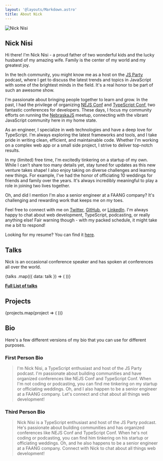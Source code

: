 ```yaml
---
layout: '@layouts/Markdown.astro'
title: About Nick
---
```



<section>
	<div class="flex flex-col items-center">
		<Image alt="Nick Nisi" width={512} height={512} class="h-64 w-64 rounded-full" src={profileImg} quaility="max" />
		<h1>Nick Nisi</h1>
	</div>
</section>

Hi there! I'm Nick Nisi - a proud father of two wonderful kids and the lucky husband of my amazing wife. Family is the center of my world and my greatest joy.

In the tech community, you might know me as a host on the [JS Party](https://jsparty.fm) podcast, where I get to discuss the latest trends and topics in JavaScript with some of the brightest minds in the field. It's a real honor to be part of such an awesome show.

I'm passionate about bringing people together to learn and grow. In the past, I had the privilege of organizing [NEJS Conf](https://nejsconf.com) and [TypeScript Conf](https://archive.tsconf.io/2021/), two fantastic conferences for developers. These days, I focus my community efforts on running the [NebraskaJS](https://nebraskajs.com) meetup, connecting with the vibrant JavaScript community here in my home state.

As an engineer, I specialize in web technologies and have a deep love for TypeScript. I'm always exploring the latest frameworks and tools, and I take pride in writing clean, efficient, and maintainable code. Whether I'm working on a complex web app or a small side project, I strive to deliver top-notch results.

In my (limited) free time, I'm excitedly tinkering on a startup of my own. While I can't share too many details yet, stay tuned for updates as this new venture takes shape! I also enjoy taking on diverse challenges and learning new things. For example, I've had the honor of officiating 10 weddings for friends and family over the years. It's always incredibly meaningful to play a role in joining two lives together.

Oh, and did I mention I'm also a senior engineer at a FAANG company? It's challenging and rewarding work that keeps me on my toes.

Feel free to connect with me on [Twitter](https://twitter.com/nicknisi), [GitHub](https://github.com/nicknisi), or [LinkedIn](https://linkedin.com/in/nicknisi). I'm always happy to chat about web development, TypeScript, podcasting, or really anything else! Fair warning though - with my packed schedule, it might take me a bit to respond!

Looking for my resume? You can find it [here](/resume).

## Talks

Nick is an occasional conference speaker and has spoken at conferences all over the world.

<div class="grid-cols-3 md:grid md:auto-rows-auto">
	{talks
	.map(({ data: talk }) => (
			<Talk talk={talk} />
		))}
</div>

**[Full List of talks](/talks)**

## Projects

<div class="flex flex-wrap place-content-evenly">
	{projects.map(project => (
		<Project {...project.data} />
	))}
</div>

## Bio

Here's a few different versions of my bio that you can use for different purposes.

### First Person Bio

>I'm Nick Nisi, a TypeScript enthusiast and host of the JS Party podcast. I'm passionate about building communities and have organized conferences like NEJS Conf and TypeScript Conf. When I'm not coding or podcasting, you can find me tinkering on my startup or officiating weddings. Oh, and I also happen to be a senior engineer at a FAANG company. Let's connect and chat about all things web development!

### Third Person Bio

>Nick Nisi is a TypeScript enthusiast and host of the JS Party podcast. He's passionate about building communities and has organized conferences like NEJS Conf and TypeScript Conf. When he's not coding or podcasting, you can find him tinkering on his startup or officiating weddings. Oh, and he also happens to be a senior engineer at a FAANG company. Connect with Nick to chat about all things web development!
